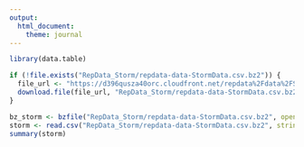 ```yaml
---
output:
  html_document:
    theme: journal
---
```

```r
library(data.table)
```  

```r

if (!file.exists("RepData_Storm/repdata-data-StormData.csv.bz2")) {
  file_url <- "https://d396qusza40orc.cloudfront.net/repdata%2Fdata%2FStormData.csv.bz2"
  download.file(file_url, "RepData_Storm/repdata-data-StormData.csv.bz2")
}

bz_storm <- bzfile("RepData_Storm/repdata-data-StormData.csv.bz2", open = "r") 
storm <- read.csv("RepData_Storm/repdata-data-StormData.csv.bz2", stringsAsFactors = FALSE)
summary(storm)
```